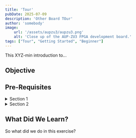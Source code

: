 ```yaml
---
title: 'Tour'
pubDate: 2025-07-09
description: 'Other Board TOur'
author: 'somebody'
image:
    url: '/assets/aupzu3/aupzu3.png'
    alt: 'Close up of the AUP-ZU3 FPGA development board.'
tags: ["Tour", "Getting Started", "Beginner"]
---
```


This XYZ-min introduction to...

## Objective

## Pre-Requisites



<details>
<summary>Section 1</summary>
<div class="content">

Content 

</div>
</details>


<details>
<summary>Section 2</summary>
<div class="content">

Content

</div>
</details>

## What Did We Learn?

So what did we do in this exercise?



